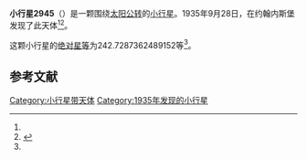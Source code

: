 {{Infobox planet
| bgcolour = #FFFFC0
| name = 2945 Zanstra
| symbol = 
| image = 
| caption = 
| discovery = yes
| discovery_ref = 
| discoverer = {{link-en|亨德里克·范·基特|Hendrik van Gent}}
| discovery_site = [[约翰内斯堡|约翰内斯堡]] 
| discovered = 1935年9月28日
| designations = yes
| mp_name = 
| named_after = 
| alt_names = 1935 ST1/ 1957 UC1 / 1970 SY / 1970 WM / 1975 XY5 / 1983 TN
| mp_category = [[主带小行星|主带小行星]]
| orbit_ref = <ref name="a">[http://ssd.jpl.nasa.gov/sbdb.cgi?sstr=2945 2945 Zanstra] {{Wayback|url=http://ssd.jpl.nasa.gov/sbdb.cgi?sstr=2945 |date=20200820023420 }}，小行星數據庫瀏覽器（JPL Small-Body Database Browser）－[[美国国家航空航天局|美国国家航空航天局]]喷气推进实验室</ref>
| epoch = 2456400.5 (2013年4月18日更新)
| aphelion = {{convert|3.040775847748291|AU|km|3|abbr=on|lk=out}}
| perihelion = {{convert|2.298267021672788|AU|km|3|abbr=on}}
| semimajor = {{convert|2.66952143471054|AU|km|3|abbr=on}}
| eccentricity = 0.139071524
| period = 1593.120204 [[日|日]]<br />4.36[[儒略年|儒略年]]
| avg_speed = 
| inclination = 2.626320808258977
| asc_node = 95.89469146783203
| mean_anomaly = 
| arg_peri = 242.7287362489152
| satellites = 
| physical_characteristics = yes
| dimensions = 
| mass = 
| density = 
| surface_grav = 
| escape_velocity = 
| sidereal_day = 
| axial_tilt = 
| pole_ecliptic_lat = 
| pole_ecliptic_lon = 
| albedo = 
| temperatures= 
| temp_name1 = 
| mean_temp_1 = 
| max_temp_1 = 
| temp_name2 = 
| max_temp_2 = 
| spectral_type = 
| abs_magnitude = 242.7287362489152
}}

'''小行星2945'''（{{lang-en|2945 Zanstra}}）是一颗围绕[[太阳|太阳]][[公转|公转]]的[[小行星|小行星]]。1935年9月28日，{{link-en|亨德里克·范·基特|Hendrik van Gent}}在约翰内斯堡发现了此天体<ref name="a" /><ref>{{cite news|title=小行星列表|url=http://cfa-www.harvard.edu/iau/lists/NumberedMPs.txt|accessdate=2013-07-08|newspaper=哈佛大学|archive-date=2008-05-17|archive-url=https://web.archive.org/web/20080517010638/http://cfa-www.harvard.edu/iau/lists/NumberedMPs.txt|dead-url=no}}</ref>。

这颗小行星的[[绝对星等|绝对星等]]为242.7287362489152等<ref name="a" />。

==参考文献==
{{reflist}}
{{Minor Planet Number|[[小行星2944|小行星2944]]|[[小行星2946|小行星2946]]}}

{{小天体}}

[[Category:小行星带天体|Category:小行星带天体]]
[[Category:1935年发现的小行星|Category:1935年发现的小行星]]

{{asteroid-stub}}